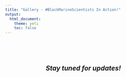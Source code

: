 ```yaml
---
title: "Gallery - #BlackMarineScientists In Action!"
output: 
  html_document:
    theme: yeti
    toc: false
---
```


<br>
<br>
<br>
<center>

## *Stay tuned for updates!*




